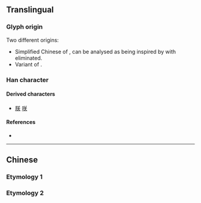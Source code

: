 {{character info/new}}
{{also|灷|天|關}}
==Translingual==
{{Han simplified forms|關|関|关}}

===Glyph origin===
Two different origins:
* Simplified Chinese of {{l|zh|關}}, can be analysed as being inspired by {{l|zh|関}} with {{l|zh|門}} eliminated.
* Variant of {{l|mul|笑}}.

===Han character===
{{Han char|rn=12|rad=八|as=04|sn=6|four=8080|canj=TK|ids=⿱丷天 <small>(G)</small>,⿱八天 <small>(T)</small>}}
{{stroke order|stroke=6}}

====Derived characters====
* [[朕]] [[咲]]

====References====
* {{Han ref|kx=0127.070|hdz=10242.070|uh=5173}} <!--Kangxi: See talk page.-->

----

==Chinese==

===Etymology 1===
{{zh-see|關}}

===Etymology 2===
{{zh-see|笑|v}}